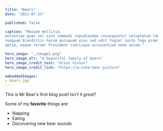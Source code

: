```yaml
---
title: "Bears"
date: "2021-07-23"

published: false

caption: "Maxime mollitia,
molestiae quas vel sint commodi repudiandae consequuntur voluptatum laborum
numquam blanditiis harum quisquam eius sed odit fugiat iusto fuga praesentium
optio, eaque rerum! Provident similique accusantium nemo autem." 

hero_image: "./image1.png"
hero_image_alt: "A beautiful family of bears"
hero_image_credit_text: "Ursus Vinius"
hero_image_credit_link: "https://a-cute-bear-picture"

embeddedImages:
- bears.jpg
---
```



This is Mr Bear's first blog post! Isn't it *great*?

Some of my **favorite** things are:

* Napping
* Eating
* Discovering new bear sounds

<GatsbyImage alt='bears' image={getImage(props.localImages[0])} />
